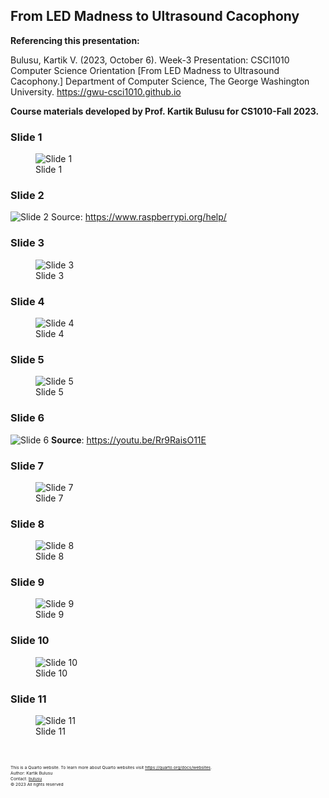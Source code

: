 ## From LED Madness to Ultrasound Cacophony

**Referencing this presentation:**

Bulusu, Kartik V. (2023, October 6). Week-3 Presentation: CSCI1010 Computer Science Orientation [From LED Madness to Ultrasound Cacophony.] Department of Computer Science, The George Washington University. [https://gwu-csci1010.github.io](https://gwu-csci1010.github.io)


::: {.callout-note appearance="simple"}
**Course materials developed by Prof. Kartik Bulusu for CS1010-Fall 2023.**
:::

### Slide 1
![Slide 1](../images/lecture_notes/week-3/rasp-pi-ultrasound/slide-1.png)

### Slide 2
![Slide 2](../images/lecture_notes/week-3/rasp-pi-ultrasound/slide-2.png)
Source: [https://www.raspberrypi.org/help/](https://www.raspberrypi.org/help/)

### Slide 3
![Slide 3](../images/lecture_notes/week-3/rasp-pi-ultrasound/slide-3.png)

### Slide 4
![Slide 4](../images/lecture_notes/week-3/rasp-pi-ultrasound/slide-4.png)

### Slide 5
![Slide 5](../images/lecture_notes/week-3/rasp-pi-ultrasound/slide-5.png)

### Slide 6
![Slide 6](../images/lecture_notes/week-3/rasp-pi-ultrasound/slide-6.png)
**Source**: [https://youtu.be/Rr9RaisO11E](https://youtu.be/Rr9RaisO11E)

### Slide 7
![Slide 7](../images/lecture_notes/week-3/rasp-pi-ultrasound/slide-7.png)

### Slide 8
![Slide 8](../images/lecture_notes/week-3/rasp-pi-ultrasound/slide-8.png)

### Slide 9
![Slide 9](../images/lecture_notes/week-3/rasp-pi-ultrasound/slide-9.png)

### Slide 10
![Slide 10](../images/lecture_notes/week-3/rasp-pi-ultrasound/slide-10.png)

### Slide 11
![Slide 11](../images/lecture_notes/week-3/rasp-pi-ultrasound/slide-11.png)

<br>
<footer>
  <p><small><small><small><small>This is a Quarto website. To learn more about Quarto websites visit <https://quarto.org/docs/websites>.<br>
  Author: Kartik Bulusu<br>
  Contact: <a href="mailto:bulusu@gwu.edu">bulusu</a><br>
  &copy; 2023 All rights reserved</small></small></small></small></p>
</footer>
